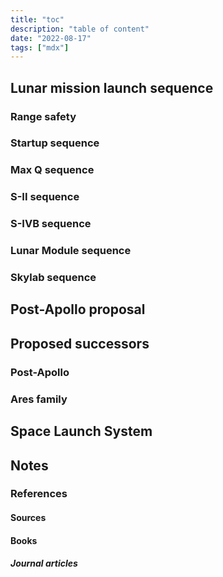 ```yaml
---
title: "toc"
description: "table of content"
date: "2022-08-17"
tags: ["mdx"]
---
```


## Lunar mission launch sequence

### Range safety

### Startup sequence

### Max Q sequence

### S-II sequence

### S-IVB sequence

### Lunar Module sequence

### Skylab sequence

## Post-Apollo proposal

## Proposed successors

### Post-Apollo

### Ares family

## Space Launch System

## Notes

### References

#### Sources

#### Books

##### Journal articles

